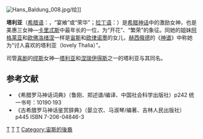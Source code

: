 {{expand|time=2013-10-31T04:49:20+00:00}}
{{refimprove|time=2013-10-31T04:49:20+00:00}}
[[File:Hans_Baldung_008.jpg|thumb]]/绘]]

'''塔利亚'''（[[希腊语|希腊语]]：{{lang|el|Θαλια}}，“宴飨”或“荣华”；[[拉丁语|拉丁语]]：{{lang|la|Thalia}}）是[[希腊神话|希腊神话]]中的激励女神，也是美惠三女神—[[卡里忒斯|卡里忒斯]]中最年长的一位，为“开花”、“繁荣”的象征。同她的姐妹[[阿格莱亚|阿格莱亚]]和[[欧佛洛绪涅|欧佛洛绪涅]]一样是[[宙斯|宙斯]]和[[欧律诺墨|欧律诺墨]]的女儿，[[赫西俄德|赫西俄德]]的《[[神谱|神谱]]》中称她为“讨人喜欢的塔利亚（lovely Thalia）”。

司管[[喜剧|喜剧]]的[[缪斯|缪斯]]女神—[[塔利亚|塔利亚]]和[[涅瑞伊得斯|涅瑞伊得斯]]之一的塔利亚与其同名。

== 参考文献 ==
*《希腊罗马神话词典》（鲁刚、郑述谱/编译、中国社会科学出版社）p242 统一书号：10190·193
*《古希腊罗马神话鉴赏辞典》（晏立农、马淑琴/编著、吉林人民出版社）p445 ISBN 7-206-04846-3

{{神話小作品}}
{{希臘神話諸神}}

[[Category:希腊女神|T]]
[[Category:美神|T]]
[[Category:宁芙|T]]
[[Category:宙斯的後裔|Category:宙斯的後裔]]